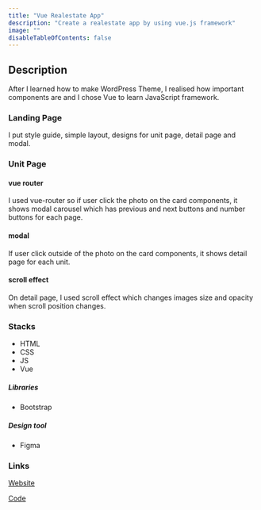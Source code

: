 ```yaml
---
title: "Vue Realestate App"
description: "Create a realestate app by using vue.js framework"
image: ""
disableTableOfContents: false
---
```


## Description

After I learned how to make WordPress Theme, I realised how important components are and I chose Vue to learn JavaScript framework.

### Landing Page

I put style guide, simple layout, designs for unit page, detail page and modal.

### Unit Page

#### vue router

I used vue-router so if user click the photo on the card components, it shows modal carousel which has previous and next buttons and number buttons for each page.

#### modal

If user click outside of the photo on the card components, it shows detail page for each unit.

#### scroll effect

On detail page, I used scroll effect which changes images size and opacity when scroll position changes.

### Stacks

- HTML
- CSS
- JS
- Vue

##### Libraries

- Bootstrap

##### Design tool

- Figma

### Links

[Website](#)

[Code](https://github.com/yoonjh517/vue-realestate-app)
